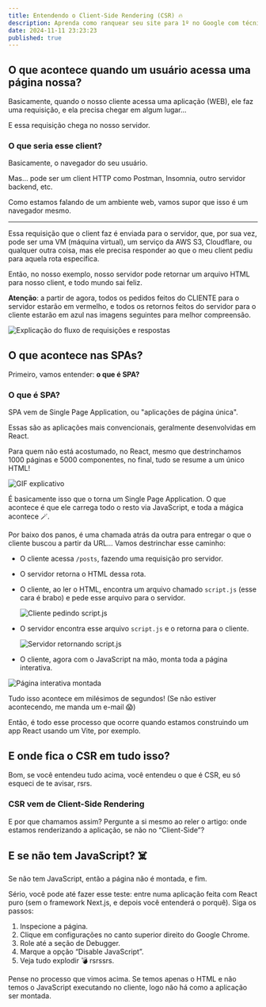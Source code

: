 ```yaml
---
title: Entendendo o Client-Side Rendering (CSR) 🔥
description: Aprenda como ranquear seu site para 1º no Google com técnicas de SEO eficazes, incluindo pesquisa de palavras-chave, otimização de conteúdo, SEO técnico, e mais!
date: 2024-11-11 23:23:23
published: true
---
```


## O que acontece quando um usuário acessa uma página nossa?

Basicamente, quando o nosso cliente acessa uma aplicação (WEB), ele faz uma requisição, e ela precisa chegar em algum lugar…

E essa requisição chega no nosso servidor.

### O que seria esse client?

Basicamente, o navegador do seu usuário.

Mas… pode ser um client HTTP como Postman, Insomnia, outro servidor backend, etc.

Como estamos falando de um ambiente web, vamos supor que isso é um navegador mesmo.

---

Essa requisição que o client faz é enviada para o servidor, que, por sua vez, pode ser uma VM (máquina virtual), um serviço da AWS S3, Cloudflare, ou qualquer outra coisa, mas ele precisa responder ao que o meu client pediu para aquela rota específica.

Então, no nosso exemplo, nosso servidor pode retornar um arquivo HTML para nosso client, e todo mundo sai feliz.

**Atenção**: a partir de agora, todos os pedidos feitos do CLIENTE para o servidor estarão em vermelho, e todos os retornos feitos do servidor para o cliente estarão em azul nas imagens seguintes para melhor compreensão.

![Explicação do fluxo de requisições e respostas](/public/images/primeira-chamada.jpg)

## O que acontece nas SPAs?

Primeiro, vamos entender: **o que é SPA?**

### O que é SPA?

SPA vem de Single Page Application, ou "aplicações de página única".

Essas são as aplicações mais convencionais, geralmente desenvolvidas em React.

Para quem não está acostumado, no React, mesmo que destrinchamos 1000 páginas e 5000 componentes, no final, tudo se resume a um único HTML!

![GIF explicativo](/public/images/gif-minion.gif)

É basicamente isso que o torna um Single Page Application. O que acontece é que ele carrega todo o resto via JavaScript, e toda a mágica acontece 🪄.

Por baixo dos panos, é uma chamada atrás da outra para entregar o que o cliente buscou a partir da URL… Vamos destrinchar esse caminho:

- O cliente acessa `/posts`, fazendo uma requisição pro servidor.
- O servidor retorna o HTML dessa rota.
- O cliente, ao ler o HTML, encontra um arquivo chamado `script.js` (esse cara é brabo) e pede esse arquivo para o servidor.

    ![Cliente pedindo script.js](/public/images/segunda-chamada.jpg)

- O servidor encontra esse arquivo `script.js` e o retorna para o cliente.

    ![Servidor retornando script.js](/public/images/terceira-chamada.jpg)

- O cliente, agora com o JavaScript na mão, monta toda a página interativa.

![Página interativa montada](/public/images/quarta-chamada.jpg)

Tudo isso acontece em milésimos de segundos! (Se não estiver acontecendo, me manda um e-mail 😱)

Então, é todo esse processo que ocorre quando estamos construindo um app React usando um Vite, por exemplo.

## E onde fica o CSR em tudo isso?

Bom, se você entendeu tudo acima, você entendeu o que é CSR, eu só esqueci de te avisar, rsrs.

### CSR vem de Client-Side Rendering

E por que chamamos assim? Pergunte a si mesmo ao reler o artigo: onde estamos renderizando a aplicação, se não no “Client-Side”?

## E se não tem JavaScript? ☠️

Se não tem JavaScript, então a página não é montada, e fim.

Sério, você pode até fazer esse teste: entre numa aplicação feita com React puro (sem o framework Next.js, e depois você entenderá o porquê). Siga os passos:

1. Inspecione a página.
2. Clique em configurações no canto superior direito do Google Chrome.
3. Role até a seção de Debugger.
4. Marque a opção “Disable JavaScript”.
5. Veja tudo explodir 💣 rsrssrs.

Pense no processo que vimos acima. Se temos apenas o HTML e não temos o JavaScript executando no cliente, logo não há como a aplicação ser montada.

